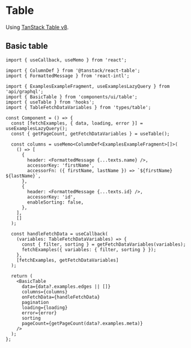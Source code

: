 
<Meta title="Instructions/Table" />

# Table

Using [TanStack Table v8](https://tanstack.com/table/v8).

## Basic table

```tsx
import { useCallback, useMemo } from 'react';

import { ColumnDef } from '@tanstack/react-table';
import { FormattedMessage } from 'react-intl';

import { ExamplesExampleFragment, useExamplesLazyQuery } from 'api/graphql';
import { BasicTable } from 'components/ui/table';
import { useTable } from 'hooks';
import { TableFetchDataVariables } from 'types/table';

const Component = () => {
  const [fetchExamples, { data, loading, error }] = useExamplesLazyQuery();
  const { getPageCount, getFetchDataVariables } = useTable();

  const columns = useMemo<ColumnDef<ExamplesExampleFragment>[]>(
    () => [
      {
        header: <FormattedMessage {...texts.name} />,
        accessorKey: 'firstName',
        accessorFn: ({ firstName, lastName }) => `${firstName} ${lastName}`,
      },
      {
        header: <FormattedMessage {...texts.id} />,
        accessorKey: 'id',
        enableSorting: false,
      },
    ],
    []
  );

  const handleFetchData = useCallback(
    (variables: TableFetchDataVariables) => {
      const { filter, sorting } = getFetchDataVariables(variables);
      fetchExamples({ variables: { filter, sorting } });
    },
    [fetchExamples, getFetchDataVariables]
  );

  return (
    <BasicTable
      data={data?.examples.edges || []}
      columns={columns}
      onFetchData={handleFetchData}
      pagination
      loading={loading}
      error={error}
      sorting
      pageCount={getPageCount(data?.examples.meta)}
    />
  );
};
```
